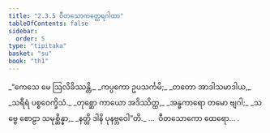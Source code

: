 ```yaml
---
title: "2.3.5 ဝီတသောကတ္ထေရဂါထာ"
tableOfContents: false
sidebar:
  order: 5
type: "tipitaka"
basket: "su"
book: "th1"
---
```



<DynamicBreadcrumb />

<Division number="169" book="th1" e="ch" v="19" p="254">

<Paragraph number="350" type="verses" book="th1">
_“ကေသေ မေ ဩလိခိဿန္တိ,_  
_ကပ္ပကော ဥပသင်္ကမိ;_  
_တတော အာဒါသမာဒါယ,_  
_သရီရံ ပစ္စဝေက္ခိသံ._  

</Paragraph>

</Division>
<Division number="170" book="th1" e="ch" v="19" p="254">

<Paragraph number="351" type="verses" book="th1">
_တုစ္ဆော ကာယော အဒိဿိတ္ထ,_  
_အန္ဓကာရော တမော ဗျဂါ;_  
_သဗ္ဗေ စောဠာ သမုစ္ဆိန္နာ,_  
_နတ္ထိ ဒါနိ ပုနဗ္ဘဝေါ”တိ._  


</Paragraph>
</Division>

<Paragraph number="352" type="center" book="th1">
…  ဝီတသောကော ထေရော… .
</Paragraph>